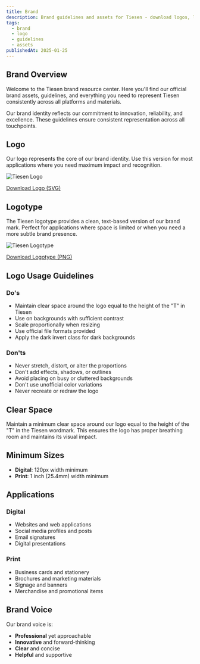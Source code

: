```yaml
---
title: Brand
description: Brand guidelines and assets for Tiesen - download logos, learn about our visual identity, and explore our brand standards.
tags:
  - brand
  - logo
  - guidelines
  - assets
publishedAt: 2025-01-25
---
```


## Brand Overview

Welcome to the Tiesen brand resource center. Here you'll find our official brand assets, guidelines, and everything you need to represent Tiesen consistently across all platforms and materials.

Our brand identity reflects our commitment to innovation, reliability, and excellence. These guidelines ensure consistent representation across all touchpoints.

## Logo

Our logo represents the core of our brand identity. Use this version for most applications where you need maximum impact and recognition.

<div className="w-1/3 mx-auto dark:invert">

![Tiesen Logo](/assets/images/logo.svg)

</div>

[Download Logo (SVG)](/assets/images/logo.svg)

## Logotype

The Tiesen logotype provides a clean, text-based version of our brand mark. Perfect for applications where space is limited or when you need a more subtle brand presence.

![Tiesen Logotype](/assets/images/tiesen.png)

[Download Logotype (PNG)](/assets/images/tiesen.png)

## Logo Usage Guidelines

### Do's

- Maintain clear space around the logo equal to the height of the "T" in Tiesen
- Use on backgrounds with sufficient contrast
- Scale proportionally when resizing
- Use official file formats provided
- Apply the dark invert class for dark backgrounds

### Don'ts

- Never stretch, distort, or alter the proportions
- Don't add effects, shadows, or outlines
- Avoid placing on busy or cluttered backgrounds
- Don't use unofficial color variations
- Never recreate or redraw the logo

## Clear Space

Maintain a minimum clear space around our logo equal to the height of the "T" in the Tiesen wordmark. This ensures the logo has proper breathing room and maintains its visual impact.

## Minimum Sizes

- **Digital**: 120px width minimum
- **Print**: 1 inch (25.4mm) width minimum

## Applications

### Digital

- Websites and web applications
- Social media profiles and posts
- Email signatures
- Digital presentations

### Print

- Business cards and stationery
- Brochures and marketing materials
- Signage and banners
- Merchandise and promotional items

## Brand Voice

Our brand voice is:

- **Professional** yet approachable
- **Innovative** and forward-thinking
- **Clear** and concise
- **Helpful** and supportive

